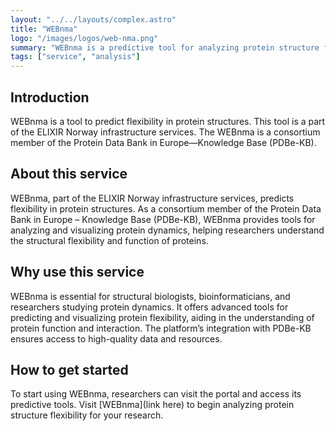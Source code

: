 ```yaml
---
layout: "../../layouts/complex.astro"
title: "WEBnma"
logo: "/images/logos/web-nma.png"
summary: "WEBnma is a predictive tool for analyzing protein structure flexibility, supporting structural biology research."
tags: ["service", "analysis"]
---
```


## Introduction

WEBnma is a tool to predict flexibility in protein structures.
This tool is a part of the ELIXIR Norway infrastructure services.
The WEBnma is a consortium member of the Protein Data
Bank in Europe—Knowledge Base (PDBe-KB).

## About this service

WEBnma, part of the ELIXIR Norway infrastructure services,
predicts flexibility in protein structures. As a consortium member
of the Protein Data Bank in Europe – Knowledge Base (PDBe-KB),
WEBnma provides tools for analyzing and visualizing protein dynamics, helping researchers understand the structural flexibility and function of proteins.

## Why use this service

WEBnma is essential for structural biologists,
bioinformaticians, and researchers studying protein dynamics.
It offers advanced tools for predicting and visualizing
protein flexibility, aiding in the understanding of protein
function and interaction. The platform’s integration with
PDBe-KB ensures access to high-quality data and resources.

## How to get started

To start using WEBnma, researchers can visit the portal and
access its predictive tools. Visit [WEBnma](link here) to
begin analyzing protein structure flexibility for
your research.
